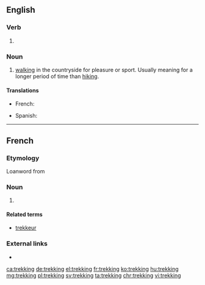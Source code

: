 ==English==

===Verb===
{{head|en|present participle}}

# {{present participle of|trek|lang=en}}

===Noun===
{{en-noun|-|s}}

# [[walking]] in the countryside for pleasure or sport. Usually meaning for a longer period of time than [[hiking]].

====Translations====
{{trans-top|Walking, hiking}}
* French: {{t+|fr|trekking|m}}
{{trans-mid}}
* Spanish: {{t+|es|senderismo|m}}
{{trans-bottom}}

----

==French==

===Etymology===
Loanword from {{etyl|en|fr}}

===Noun===
{{fr-noun|m}}

# {{l|en|trekking}}

====Related terms====
* [[trekkeur]]

===External links===
* {{R:TLFi}}

[[ca:trekking]]
[[de:trekking]]
[[el:trekking]]
[[fr:trekking]]
[[ko:trekking]]
[[hu:trekking]]
[[mg:trekking]]
[[pl:trekking]]
[[sv:trekking]]
[[ta:trekking]]
[[chr:trekking]]
[[vi:trekking]]